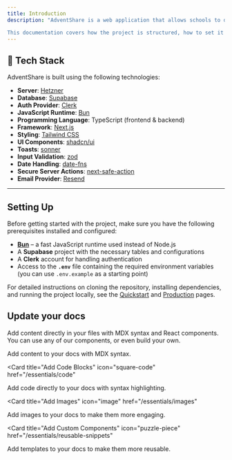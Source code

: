 ```yaml
---
title: Introduction
description: "AdventShare is a web application that allows schools to donate or claim unused items. The goal is to help schools share resources more efficiently and reduce waste.

This documentation covers how the project is structured, how to set it up locally, and how to contribute."
---
```


## 🧰 Tech Stack

AdventShare is built using the following technologies:

- **Server**: [Hetzner](https://www.hetzner.com/)  
- **Database**: [Supabase](https://supabase.com/)
- **Auth Provider**: [Clerk](https://clerk.dev/)
- **JavaScript Runtime**: [Bun](https://bun.sh/)
- **Programming Language**: TypeScript (frontend & backend)
- **Framework**: [Next.js](https://nextjs.org/)
- **Styling**: [Tailwind CSS](https://tailwindcss.com/)
- **UI Components**: [shadcn/ui](https://ui.shadcn.com/)
- **Toasts**: [sonner](https://sonner.emilkowal.ski/)
- **Input Validation**: [zod](https://zod.dev/)
- **Date Handling**: [date-fns](https://date-fns.org/)
- **Secure Server Actions**: [next-safe-action](https://github.com/TheEdoRan/next-safe-action)
- **Email Provider**: [Resend](https://resend.com/)

---



## Setting Up

Before getting started with the project, make sure you have the following prerequisites installed and configured:

- **[Bun](https://bun.sh/)** – a fast JavaScript runtime used instead of Node.js
- A **Supabase** project with the necessary tables and configurations
- A **Clerk** account for handling authentication
- Access to the **`.env`** file containing the required environment variables (you can use `.env.example` as a starting point)

For detailed instructions on cloning the repository, installing dependencies, and running the project locally, see the [Quickstart](/quickstart) and [Production](/production) pages.


## Update your docs

Add content directly in your files with MDX syntax and React components. You can use any of our components, or even build your own.

<CardGroup>

<Card title="Add Content With MDX" icon="file" href="/essentials/markdown">
  Add content to your docs with MDX syntax.
</Card>

<Card
  title="Add Code Blocks"
  icon="square-code"
  href="/essentials/code"
>
  Add code directly to your docs with syntax highlighting.
</Card>

<Card
  title="Add Images"
  icon="image"
  href="/essentials/images"
>
  Add images to your docs to make them more engaging.
</Card>

<Card
  title="Add Custom Components"
  icon="puzzle-piece"
  href="/essentials/reusable-snippets"
>
  Add templates to your docs to make them more reusable.
</Card>

</CardGroup>

